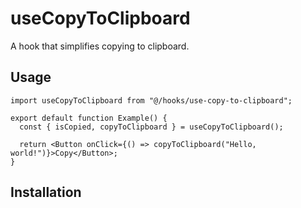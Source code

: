 
# useCopyToClipboard

A hook that simplifies copying to clipboard.

## Usage

```tsx
import useCopyToClipboard from "@/hooks/use-copy-to-clipboard";

export default function Example() {
  const { isCopied, copyToClipboard } = useCopyToClipboard();

  return <Button onClick={() => copyToClipboard("Hello, world!")}>Copy</Button>;
}
```

## Installation

<Installation
  name="use-copy-to-clipboard"
  url="https://registry.niels.foo/use-copy-to-clipboard.json"
/>
